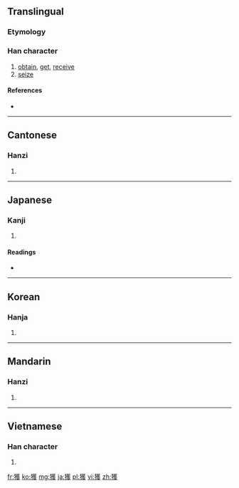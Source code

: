 {{also|获}}
==Translingual==
{{zh-forms|[[获]]|獲}}

===Etymology===
{{Han compound|犬|alt1=犭|蒦|c1=s|c2=p|ls=psc}}

===Han character===
{{Han char|rn=94|rad=犬|as=14|sn=17|four=4424<sub>7</sub>|canj=大竹廿人水 (KHTOE)}}

# [[obtain]], [[get]], [[receive]]
# [[seize]]

====References====
* {{Han ref|kx=0720.190|dkj=20758|dj=1132.060|hdz=21370.060|uh=7372|ud=29554|bh=C0F2|bd=49394}}

----

==Cantonese==

===Hanzi===
{{yue-hanzi|jyut=|y=wok6|sim=获}}

# {{defn|lang=yue|sort=犬14}}

----

==Japanese==

===Kanji===
{{ja-kanji|grade=c|rs=犬14}}

# {{defn|lang=ja|sort=犬14}}

====Readings====
* {{ja-readings|on=[[かく]] (kaku)|kun=[[える]] (eru)}}

----

==Korean==

===Hanja===
{{ko-hanja|hangeul=[[획]], [[확]]|eumhun=|rv=hoek, hwak|mr=hoek, hwak|y=hoyk, hwak}}

# {{defn|lang=ko|sort=犬14}}

----

==Mandarin==

===Hanzi===
{{cmn-hanzi|sim=获|pin=[[huò]] ([[huo4]]), [[měng]] ([[meng3]])|wg=huo<sup>4</sup>, meng<sup>3</sup>}}

# {{defn|lang=cmn|sort=犬14}}

----

==Vietnamese==

===Han character===
{{vi-hantu|[[hoạch]], [[oách]]|rs=犬14}}

# {{defn|lang=vi|sort=犬14}}

[[fr:獲]]
[[ko:獲]]
[[mg:獲]]
[[ja:獲]]
[[pl:獲]]
[[vi:獲]]
[[zh:獲]]